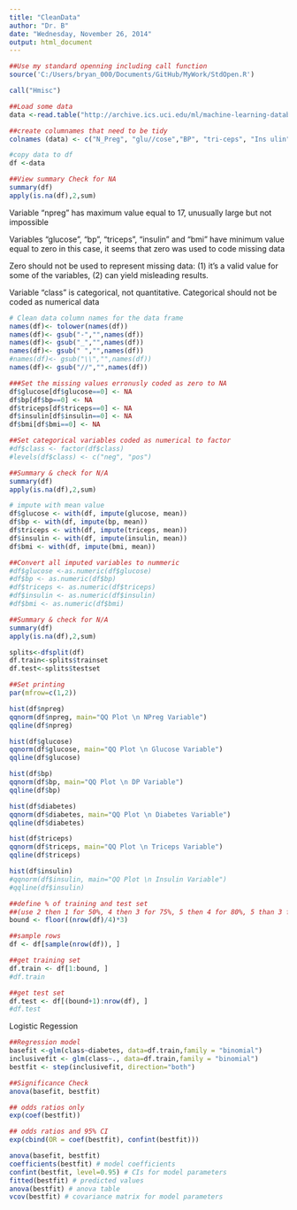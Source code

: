 ```yaml
---
title: "CleanData"
author: "Dr. B"
date: "Wednesday, November 26, 2014"
output: html_document
---
```



```r
##Use my standard openning including call function
source('C:/Users/bryan_000/Documents/GitHub/MyWork/StdOpen.R')

call("Hmisc")
```


```r
##Load some data 
data <-read.table("http://archive.ics.uci.edu/ml/machine-learning-databases/pima-indians-diabetes/pima-indians-diabetes.data", header=F, sep=",")

##create columnames that need to be tidy
colnames (data) <- c("N_Preg", "glu//cose","BP", "tri-ceps", "Ins ulin", "bmi", "diabetes", "AGE", "clas s ")

#copy data to df
df <-data

##View summary Check for NA
summary(df)
apply(is.na(df),2,sum)
```

Variable "npreg" has maximum value equal to 17, unusually large but not impossible

Variables "glucose", "bp", "triceps", "insulin" and "bmi" have minimum value equal to zero      in this case, it seems that zero was used to code missing data

Zero should not be used to represent missing data: (1) it's a valid value for some of the variables, (2) can yield misleading results.

Variable "class" is categorical, not quantitative.  Categorical should not be coded as numerical data
        
```r
# Clean data column names for the data frame
names(df)<- tolower(names(df))
names(df)<- gsub("-","",names(df))
names(df)<- gsub("_","",names(df))
names(df)<- gsub(" ","",names(df))
#names(df)<- gsub("\\","",names(df))
names(df)<- gsub("//","",names(df))

###Set the missing values erronusly coded as zero to NA
df$glucose[df$glucose==0] <- NA
df$bp[df$bp==0] <- NA
df$triceps[df$triceps==0] <- NA
df$insulin[df$insulin==0] <- NA
df$bmi[df$bmi==0] <- NA

##Set categorical variables coded as numerical to factor
#df$class <- factor(df$class) 
#levels(df$class) <- c("neg", "pos")

##Summary & check for N/A
summary(df)
apply(is.na(df),2,sum)

# impute with mean value
df$glucose <- with(df, impute(glucose, mean))
df$bp <- with(df, impute(bp, mean))
df$triceps <- with(df, impute(triceps, mean))
df$insulin <- with(df, impute(insulin, mean))
df$bmi <- with(df, impute(bmi, mean))

##Convert all imputed variables to nummeric
#df$glucose <-as.numeric(df$glucose)
#df$bp <- as.numeric(df$bp)
#df$triceps <- as.numeric(df$triceps)
#df$insulin <- as.numeric(df$insulin)
#df$bmi <- as.numeric(df$bmi)

##Summary & check for N/A
summary(df)
apply(is.na(df),2,sum)
```


```r
splits<-dfsplit(df)
df.train<-splits$trainset
df.test<-splits$testset
```


```r
##Set printing
par(mfrow=c(1,2))

hist(df$npreg)
qqnorm(df$npreg, main="QQ Plot \n NPreg Variable")
qqline(df$npreg)

hist(df$glucose)
qqnorm(df$glucose, main="QQ Plot \n Glucose Variable")
qqline(df$glucose)

hist(df$bp)
qqnorm(df$bp, main="QQ Plot \n DP Variable")
qqline(df$bp)

hist(df$diabetes)
qqnorm(df$diabetes, main="QQ Plot \n Diabetes Variable")
qqline(df$diabetes)

hist(df$triceps)
qqnorm(df$triceps, main="QQ Plot \n Triceps Variable")
qqline(df$triceps)

hist(df$insulin)
#qqnorm(df$insulin, main="QQ Plot \n Insulin Variable")
#qqline(df$insulin)
```

```r
##define % of training and test set 
##(use 2 then 1 for 50%, 4 then 3 for 75%, 5 then 4 for 80%, 5 than 3 for 60%, 5 than 4.5 for 90%)
bound <- floor((nrow(df)/4)*3)         

##sample rows 
df <- df[sample(nrow(df)), ]  

##get training set
df.train <- df[1:bound, ]   
#df.train

##get test set
df.test <- df[(bound+1):nrow(df), ]    
#df.test
```

Logistic Regession
```r
##Regression model
basefit <-glm(class~diabetes, data=df.train,family = "binomial")
inclusivefit <- glm(class~., data=df.train,family = "binomial")
bestfit <- step(inclusivefit, direction="both")

##Significance Check
anova(basefit, bestfit)

## odds ratios only
exp(coef(bestfit))

## odds ratios and 95% CI
exp(cbind(OR = coef(bestfit), confint(bestfit)))

anova(basefit, bestfit)
coefficients(bestfit) # model coefficients
confint(bestfit, level=0.95) # CIs for model parameters 
fitted(bestfit) # predicted values
anova(bestfit) # anova table 
vcov(bestfit) # covariance matrix for model parameters 
```